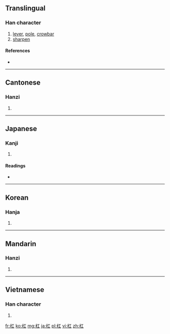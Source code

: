 {{also|槓}}
==Translingual==

===Han character===
{{Han char|rn=75|rad=木|as=03|sn=7|four=4191<sub>0</sub>|canj=木一 (DM), X木一 (XDM)}}

# [[lever]], [[pole]], [[crowbar]]
# [[sharpen]]

====References====
* {{Han ref|kx=0512.130|dkj=14481|dj=0898.030|hdz=21157.010|uh=6760|ud=26464|bh=A7FE|bd=43006}}

----

==Cantonese==

===Hanzi===
{{yue-hanzi|jyut=|y=gong1, gong3}}

# {{defn|lang=yue|sort=木03}}

----

==Japanese==

===Kanji===
{{ja-kanji|grade=|rs=木03}}

# {{defn|lang=ja|sort=木03}}

====Readings====
* {{ja-readings|on=[[こう]] (kō)|kun=[[てこ]] (teko)}}

----

==Korean==

===Hanja===
{{ko-hanja|hangeul=강|eumhun=|rv=gang|mr=kang|y=kang}}

# {{defn|lang=ko|sort=木03}}

----

==Mandarin==

===Hanzi===
{{cmn-hanzi|pin=[[gāng]] ([[gang1]])|wg=kang<sup>1</sup>}}

# {{defn|lang=cmn|sort=木03}}

----

==Vietnamese==

===Han character===
{{vi-hantu|[[giang]], [[gông]]|rs=木03}}

# {{defn|lang=vi|sort=木03}}

[[fr:杠]]
[[ko:杠]]
[[mg:杠]]
[[ja:杠]]
[[pl:杠]]
[[vi:杠]]
[[zh:杠]]